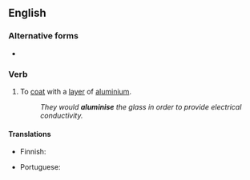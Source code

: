 ==English==

===Alternative forms===
* {{l|en|aluminize}}

===Verb===
{{en-verb|aluminises|aluminising|aluminised|aluminised}}

# To [[coat]] with a [[layer]] of [[aluminium]].
#: ''They would '''aluminise''' the glass in order to provide electrical conductivity.''

====Translations====
{{trans-top|to coat}}
* Finnish: {{t|fi|aluminoida}}
{{trans-mid}}
* Portuguese: {{t|pt|aluminizar}}
{{trans-bottom}}
